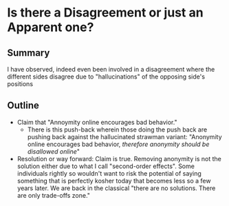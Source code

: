 # Is there a Disagreement or just an Apparent one?

## Summary

I have observed, indeed even been involved in a disagreement where the different sides disagree due to "hallucinations" of the opposing side's positions

## Outline

- Claim that "Annoymity online encourages bad behavior."
  - There is this push-back wherein those doing the push back are pushing back against the hallucinated strawman variant: "Anonymity online encourages bad behavior, _therefore anonymity should be disallowed online_"
- Resolution or way forward: Claim is true. Removing anonymity is not the solution either due to what I call "second-order effects". Some individuals rightly so wouldn't want to risk the potential of saying something that is perfectly kosher today that becomes less so a few years later. 
We are back in the classical "there are no solutions. There are only trade-offs zone."